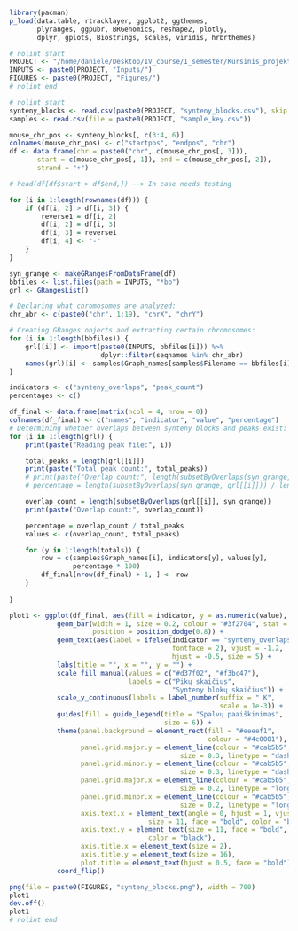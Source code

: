 ```r
library(pacman)
p_load(data.table, rtracklayer, ggplot2, ggthemes,
       plyranges, ggpubr, BRGenomics, reshape2, plotly,
       dplyr, gplots, Biostrings, scales, viridis, hrbrthemes)
```

```r
# nolint start
PROJECT <- "/home/daniele/Desktop/IV_course/I_semester/Kursinis_projektas/"
INPUTS <- paste0(PROJECT, "Inputs/")
FIGURES <- paste0(PROJECT, "Figures/")
# nolint end
```

```r
# nolint start
synteny_blocks <- read.csv(paste0(PROJECT, "synteny_blocks.csv"), skip = 1)
samples <- read.csv(file = paste0(PROJECT, "sample_key.csv"))

mouse_chr_pos <- synteny_blocks[, c(3:4, 6)]
colnames(mouse_chr_pos) <- c("startpos", "endpos", "chr")
df <- data.frame(chr = paste0("chr", c(mouse_chr_pos[, 3])),
       start = c(mouse_chr_pos[, 1]), end = c(mouse_chr_pos[, 2]),
       strand = "+")

# head(df[df$start > df$end,]) --> In case needs testing

for (i in 1:length(rownames(df))) {
    if (df[i, 2] > df[i, 3]) {
        reverse1 = df[i, 2]
        df[i, 2] = df[i, 3]
        df[i, 3] = reverse1
        df[i, 4] <- "-"
    }
}

syn_grange <- makeGRangesFromDataFrame(df)
bbfiles <- list.files(path = INPUTS, "*bb")
grl <- GRangesList()

# Declaring what chromosomes are analyzed:
chr_abr <- c(paste0("chr", 1:19), "chrX", "chrY")

# Creating GRanges objects and extracting certain chromosomes:
for (i in 1:length(bbfiles)) {
    grl[[i]] <- import(paste0(INPUTS, bbfiles[i])) %>%
                       dplyr::filter(seqnames %in% chr_abr)
    names(grl)[i] <- samples$Graph_names[samples$Filename == bbfiles[i]]
}

indicators <- c("synteny_overlaps", "peak_count")
percentages <- c()

df_final <- data.frame(matrix(ncol = 4, nrow = 0))
colnames(df_final) <- c("names", "indicator", "value", "percentage")
# Determining whether overlaps between synteny blocks and peaks exist:
for (i in 1:length(grl)) {
    print(paste("Reading peak file:", i))

    total_peaks = length(grl[[i]])
    print(paste("Total peak count:", total_peaks))
    # print(paste("Overlap count:", length(subsetByOverlaps(syn_grange, grl[[i]]))))
    # percentage = length(subsetByOverlaps(syn_grange, grl[[i]])) / length(grl[[i]])

    overlap_count = length(subsetByOverlaps(grl[[i]], syn_grange))
    print(paste("Overlap count:", overlap_count))

    percentage = overlap_count / total_peaks
    values <- c(overlap_count, total_peaks)

    for (y in 1:length(totals)) {
        row = c(samples$Graph_names[i], indicators[y], values[y],
                percentage * 100)
        df_final[nrow(df_final) + 1, ] <- row
    }
    
}

plot1 <- ggplot(df_final, aes(fill = indicator, y = as.numeric(value), x = names)) + 
            geom_bar(width = 1, size = 0.2, colour = "#3f2704", stat = 'identity',
                     position = position_dodge(0.8)) +
            geom_text(aes(label = ifelse(indicator == "synteny_overlaps", paste0(round(as.numeric(percentage), digits = 2), "%"), ""),
                                         fontface = 2), vjust = -1.2,
                                         hjust = -0.5, size = 5) +
            labs(title = "", x = "", y = "") + 
            scale_fill_manual(values = c("#d37f02", "#f3bc47"),
                              labels = c("Pikų skaičius",
                                         "Synteny blokų skaičius")) +
            scale_y_continuous(labels = label_number(suffix = " K",
                                                     scale = 1e-3)) +
            guides(fill = guide_legend(title = "Spalvų paaiškinimas",
                                       size = 6)) +
            theme(panel.background = element_rect(fill = "#eeeef1",
                                                  colour = "#4c0001"),
                  panel.grid.major.y = element_line(colour = "#cab5b5",
                                           size = 0.3, linetype = "dashed"),
                  panel.grid.minor.y = element_line(colour = "#cab5b5",
                                           size = 0.3, linetype = "dashed"),
                  panel.grid.major.x = element_line(colour = "#cab5b5",
                                           size = 0.2, linetype = "longdash"),
                  panel.grid.minor.x = element_line(colour = "#cab5b5",
                                           size = 0.2, linetype = "longdash"),
                  axis.text.x = element_text(angle = 0, hjust = 1, vjust = 1,
                                   size = 11, face = "bold", color = "black"),
                  axis.text.y = element_text(size = 11, face = "bold",
                                   color = "black"),
                  axis.title.x = element_text(size = 2),
                  axis.title.y = element_text(size = 16),
                  plot.title = element_text(hjust = 0.5, face = "bold"))+
            coord_flip()

png(file = paste0(FIGURES, "synteny_blocks.png"), width = 700)
plot1
dev.off()
plot1
# nolint end
```
